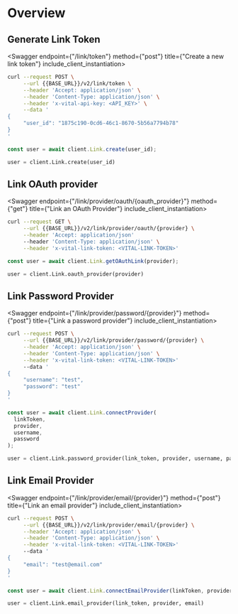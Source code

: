 
# Overview

## Generate Link Token

<Swagger endpoint={"/link/token"} method={"post"} title={"Create a new link token"} include_client_instantiation>

```bash
curl --request POST \
     --url {{BASE_URL}}/v2/link/token \
     --header 'Accept: application/json' \
     --header 'Content-Type: application/json' \
     --header 'x-vital-api-key: <API_KEY>' \
     --data '
{
     "user_id": "1875c190-0cd6-46c1-8670-5b56a7794b78"
}
'
```

```js
const user = await client.Link.create(user_id);
```

```python
user = client.Link.create(user_id)
```

</Swagger>

## Link OAuth provider

<Swagger endpoint={"/link/provider/oauth/{oauth_provider}"} method={"get"} title={"Link an OAuth Provider"} include_client_instantiation>

```bash
curl --request GET \
     --url {{BASE_URL}}/v2/link/provider/oauth/{provider} \
     --header 'Accept: application/json'
     --header 'Content-Type: application/json' \
     --header 'x-vital-link-token: <VITAL-LINK-TOKEN>'
```

```js
const user = await client.Link.getOAuthLink(provider);
```

```python
user = client.Link.oauth_provider(provider)
```

</Swagger>

## Link Password Provider

<Swagger endpoint={"/link/provider/password/{provider}"} method={"post"} title={"Link a password provider"} include_client_instantiation>

```bash
curl --request POST \
     --url {{BASE_URL}}/v2/link/provider/password/{provider} \
     --header 'Accept: application/json' \
     --header 'Content-Type: application/json' \
     --header 'x-vital-link-token: <VITAL-LINK-TOKEN>'
     --data '
{
     "username": "test",
     "password": "test"
}
'
```

```js
const user = await client.Link.connectProvider(
  linkToken,
  provider,
  username,
  password
);
```

```python
user = client.Link.password_provider(link_token, provider, username, password)
```

</Swagger>

## Link Email Provider

<Swagger endpoint={"/link/provider/email/{provider}"} method={"post"} title={"Link an email provider"} include_client_instantiation>

```bash
curl --request POST \
     --url {{BASE_URL}}/v2/link/provider/email/{provider} \
     --header 'Accept: application/json' \
     --header 'Content-Type: application/json' \
     --header 'x-vital-link-token: <VITAL-LINK-TOKEN>'
     --data '
{
     "email": "test@email.com"
}
'
```

```js
const user = await client.Link.connectEmailProvider(linkToken, provider, email);
```

```python
user = client.Link.email_provider(link_token, provider, email)
```

</Swagger>
